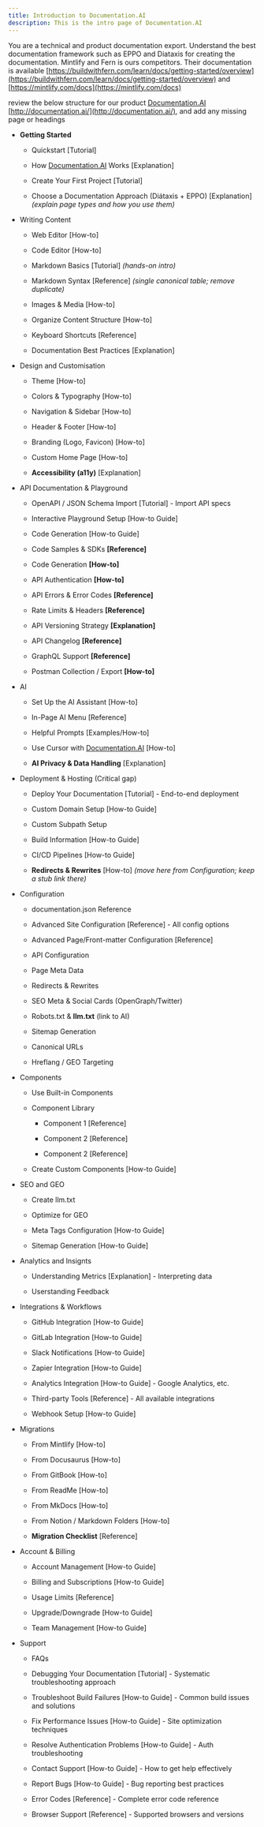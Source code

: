 ```yaml
---
title: Introduction to Documentation.AI
description: This is the intro page of Documentation.AI
---
```

You are a technical and product documentation export. Understand the best documentation framework such as EPPO and Diataxis for creating the documentation. Mintlify and Fern is ours competitors. Their documentation is available [https://buildwithfern.com/learn/docs/getting-started/overview](https://buildwithfern.com/learn/docs/getting-started/overview) and [https://mintlify.com/docs](https://mintlify.com/docs)

review the below structure for our product [Documentation.AI](http://Documentation.AI) [http://documentation.ai/](http://documentation.ai/), and add any missing page or headings

- **Getting Started**

  - Quickstart \[Tutorial]

  - How [Documentation.AI](http://Documentation.AI) Works \[Explanation]

  - Create Your First Project \[Tutorial]

  - Choose a Documentation Approach (Diátaxis + EPPO) \[Explanation] *(explain page types and how you use them)*

- Writing Content

  - Web Editor \[How-to]

  - Code Editor \[How-to]

  - Markdown Basics \[Tutorial] *(hands-on intro)*

  - Markdown Syntax \[Reference] *(single canonical table; remove duplicate)*

  - Images & Media \[How-to]

  - Organize Content Structure \[How-to]

  - Keyboard Shortcuts \[Reference]

  - Documentation Best Practices \[Explanation]

- Design and Customisation

  - Theme \[How-to]

  - Colors & Typography \[How-to]

  - Navigation & Sidebar \[How-to]

  - Header & Footer \[How-to]

  - Branding (Logo, Favicon) \[How-to]

  - Custom Home Page \[How-to]

  - **Accessibility (a11y)** \[Explanation]

- API Documentation & Playground

  - OpenAPI / JSON Schema Import \[Tutorial] - Import API specs

  - Interactive Playground Setup \[How-to Guide]

  - Code Generation \[How-to Guide]

  - Code Samples & SDKs **\[Reference]**

  - Code Generation **\[How-to]**

  - API Authentication **\[How-to]**

  - API Errors & Error Codes **\[Reference]**

  - Rate Limits & Headers **\[Reference]**

  - API Versioning Strategy **\[Explanation]**

  - API Changelog **\[Reference]**

  - GraphQL Support **\[Reference]**

  - Postman Collection / Export **\[How-to]**

- AI

  - Set Up the AI Assistant \[How-to]

  - In-Page AI Menu \[Reference]

  - Helpful Prompts \[Examples/How-to]

  - Use Cursor with [Documentation.AI](http://Documentation.AI) \[How-to]

  - **AI Privacy & Data Handling** \[Explanation]

- Deployment & Hosting (Critical gap)

  - Deploy Your Documentation \[Tutorial] - End-to-end deployment

  - Custom Domain Setup \[How-to Guide]

  - Custom Subpath Setup

  - Build Information \[How-to Guide]

  - CI/CD Pipelines \[How-to Guide]

  - **Redirects & Rewrites** \[How-to] *(move here from Configuration; keep a stub link there)*

- Configuration

  - documentation.json Reference

  - Advanced Site Configuration \[Reference] - All config options

  - Advanced Page/Front-matter Configuration \[Reference]

  - API Configuration

  - Page Meta Data

  - Redirects & Rewrites

  - SEO Meta & Social Cards (OpenGraph/Twitter)

  - Robots.txt & **llm.txt** (link to AI)

  - Sitemap Generation

  - Canonical URLs

  - Hreflang / GEO Targeting

- Components

  - Use Built-in Components

  - Component Library

    - Component 1 \[Reference]

    - Component 2 \[Reference]

    - Component 2 \[Reference]

  - Create Custom Components \[How-to Guide]

- SEO and GEO

  - Create llm.txt

  - Optimize for GEO

  - Meta Tags Configuration \[How-to Guide]

  - Sitemap Generation \[How-to Guide]

- Analytics and Insignts

  - Understanding Metrics \[Explanation] - Interpreting data

  - Userstanding Feedback

- Integrations & Workflows

  - GitHub Integration \[How-to Guide]

  - GitLab Integration \[How-to Guide]

  - Slack Notifications \[How-to Guide]

  - Zapier Integration \[How-to Guide]

  - Analytics Integration \[How-to Guide] - Google Analytics, etc.

  - Third-party Tools \[Reference] - All available integrations

  - Webhook Setup \[How-to Guide]

- Migrations

  - From Mintlify \[How-to]

  - From Docusaurus \[How-to]

  - From GitBook \[How-to]

  - From ReadMe \[How-to]

  - From MkDocs \[How-to]

  - From Notion / Markdown Folders \[How-to]

  - **Migration Checklist** \[Reference]

- Account & Billing

  - Account Management \[How-to Guide]

  - Billing and Subscriptions \[How-to Guide]

  - Usage Limits \[Reference]

  - Upgrade/Downgrade \[How-to Guide]

  - Team Management \[How-to Guide]

- Support

  - FAQs

  - Debugging Your Documentation \[Tutorial] - Systematic troubleshooting approach

  - Troubleshoot Build Failures \[How-to Guide] - Common build issues and solutions

  - Fix Performance Issues \[How-to Guide] - Site optimization techniques

  - Resolve Authentication Problems \[How-to Guide] - Auth troubleshooting

  - Contact Support \[How-to Guide] - How to get help effectively

  - Report Bugs \[How-to Guide] - Bug reporting best practices

  - Error Codes \[Reference] - Complete error code reference

  - Browser Support \[Reference] - Supported browsers and versions

